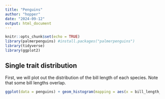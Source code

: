 ```yaml
---
title: "Penguins"
author: "hopper"
date: "2024-09-12"
output: html_document
---
```


```r
knitr::opts_chunk$set(echo = TRUE)
library(palmerpenguins) #install.packages("palmerpenguins")
library(tidyverse)
library(ggplot2)
```


## Single trait distribution

First, we will plot out the distribution of the bill length of each species. Note that some bill lengths overlap. 

```r

ggplot(data = penguins) + geom_histogram(mapping = aes(x = bill_length_mm, fill = species), alpha = 0.75) + facet_wrap(~ species, nrow = 3)

```

<br>
